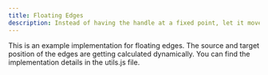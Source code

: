 ```yaml
---
title: Floating Edges
description: Instead of having the handle at a fixed point, let it move with the connected edge
---
```



<ExampleLayout>
This is an example implementation for floating edges. The source and target position of the edges are getting calculated dynamically. You can find the implementation details in the utils.js file.

<RemoteCodeViewer route="examples/edges/floating-edges" framework="react" />

</ExampleLayout>
